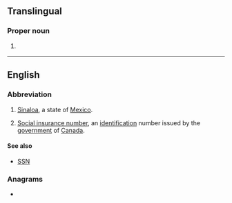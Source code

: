 {{also|Appendix:Variations of "sin"}}
==Translingual==

===Proper noun===
{{head|mul|proper noun}}

# {{label|mul|sports}} {{abbreviation of|lang=mul|Singapore}}

----

==English==
{{wikipedia|Social insurance number}}

===Abbreviation===
{{rfc-header|Abbreviation}}
{{head|en|abbreviation}}

# [[Sinaloa]], a state of [[Mexico]].
# {{lb|en|Canada}} [[social insurance number|Social insurance number]], an [[identification]] number issued by the [[government]] of [[Canada]].

====See also====
* {{sense|Social Insurance number}} [[SSN]]

===Anagrams===
* {{anagrams|en|INS|Ins|Ins.|NIS|NSI|Niš|in's|ins|ins.|nis}}